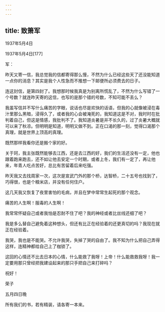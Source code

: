 ```yaml
---
---
---
```

title: 致箫军
---




1937年5月4日


1937年5月4日[177]


军：

昨天又寄一信，我总觉我的信都寄得那么慢，不然为什么已经这些天了还没能知道一点你的消息？其实是我个人性急而不推想一下邮便所必须费去的日子。

连这封信，是第四封了。我想那时候我真是为别离所慌乱了，不然为什么写错了一个号数？就连昨天寄的这信，也写的是那个错的号数，不知可能不丢么？

我虽写信并不写什么痛苦的字眼，说话也尽是欢快的话语，但我的心就像被浸在毒汁里那么黑暗，浸得久了，或者我的心会被淹死的，我知道这是不对，我时时在批判着自己，但这是情感，我批判不了。我知道炎暑是并不长久的，过了炎暑大概就可以来了秋凉。但明明是知道，明明又做不到。正在口渴的那一刻，觉得口渴那个真理，就是世界上顶高的真理。

既然那样我看你还是搬个家的好。

关于珂，我主张既然能够去江西，还是去江西的好，我们的生活还没有一定，他也跟着跑来跑去，还不如让他去安定一个时期，或者上冬，我们有一定了，再让他来，年青人吃点苦好，总比有苦留着后来吃强。

昨天我又去找周家一次，这次是宣武门外的那个桥，达智桥，二十五号也找到了，巧得很，也是个粮米店，并没有任何住户。

这几天我又恢复了夜里害怕的毛病，并且在梦中常常生起死的那个观念。

痛苦的人生啊！服毒的人生啊！

我常常怀疑自己或者我怕是忍耐不住了吧？我的神经或者比丝线还细了吧？

我是多么替自己避免着这种想头，但还有比正在经验着的还更真切的吗？我现在就正在经验着。

我哭，我也是不能哭。不允许我哭，失掉了哭的自由了。我不知为什么把自己弄得这样，连精神都给自己上了枷锁了。

这回的心情还不比去日本的心情，什么能救了我呀！上帝！什么能救救我呀！我一定要用那只曾经把我建设起来的那只手把自己来打碎吗？

祝好！

荣子

五月四日晚

所有我们的书，若有精装，请各寄一本来。